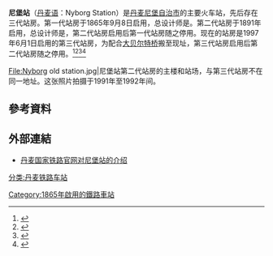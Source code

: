{{Infobox station
| name = 
| native_name = Nyborg Station
| type = [[火车站|火车站]]
| image = Nyborg-Station.jpg
| caption = 现在的尼堡站主楼
| address = {{DEN}} [[南丹麦大区|南丹麦大区]] [[尼堡自治市|尼堡自治市]] [[尼堡|尼堡]]（5800）车站街100号<small>（现址）</small>
| operator = [[丹麦国家铁路|丹麦国家铁路]]
| lines = {{link-da|菲英岛总线铁路|Den fynske hovedbane}}
| platforms = 两座[[岛式站台|岛式站台]]（现站房）
| tracks = 4条（现站房）
| architect = {{link-da|尼尔斯·皮特·克里斯蒂安·霍尔索|N.P.C. Holsøe}}<br><small>（第一代站房总设计师）</small><br><br/>{{Link-en|托馬斯·阿爾博|Thomas Arboe}}<br><small>（第二代站房总设计师）</small>
| status = 第一代、第二代站房已停用<br>第三代站房使用中
| code = Ng
| opened = 1865年9月8日（第一代站房）<br>1891年（第二代站房）<br>1997年6月1日（第三代站房）
}}
'''尼堡站'''（[[丹麦语|丹麦语]]：Nyborg Station）是[[丹麦|丹麦]][[尼堡自治市|尼堡自治市]]的主要火车站，先后存在三代站房。第一代站房于1865年9月8日启用，总设计师是{{link-da|尼尔斯·皮特·克里斯蒂安·霍尔索|N.P.C. Holsøe}}。第二代站房于1891年启用，总设计师是{{Link-en|托馬斯·阿爾博|Thomas Arboe}}，第二代站房启用后第一代站房随之停用。现在的站房是1997年6月1日启用的第三代站房，为配合[[大贝尔特桥|大贝尔特桥]]搬至现址，第三代站房启用后第二代站房随之停用。<ref>{{Cite web|title=Nyborg Station (Ng) (1865-1891)|url=https://danskejernbaner.dk/vis.station.php?FORLOEB_ID=2385&content=Nyborg+Station+(Ng)+(1865-1891)|accessdate=2021-01-30|work=danskejernbaner.dk|language=da|archive-date=2021-01-17|archive-url=https://web.archive.org/web/20210117192046/https://danskejernbaner.dk/vis.station.php?FORLOEB_ID=2385&content=Nyborg+Station+(Ng)+(1865-1891)|dead-url=no}}</ref><ref>{{Cite web|title=Nyborg Station (Ng) (1891-1997)|url=https://danskejernbaner.dk/vis.station.php?FORLOEB_ID=411&content=Nyborg+Station+(Ng)+(1891-1997)|accessdate=2021-01-30|work=danskejernbaner.dk|language=da|archive-date=2021-02-04|archive-url=https://web.archive.org/web/20210204024442/https://danskejernbaner.dk/vis.station.php?FORLOEB_ID=411&content=Nyborg+Station+(Ng)+(1891-1997)|dead-url=no}}</ref><ref>{{Cite web|title=Nyborg Station (Ng)|url=https://danskejernbaner.dk/vis.station.php?FORLOEB_ID=259&content=Nyborg+Station+(Ng)|accessdate=2021-01-30|work=danskejernbaner.dk|language=da|archive-date=2021-02-08|archive-url=https://web.archive.org/web/20210208031430/https://danskejernbaner.dk/vis.station.php?FORLOEB_ID=259&content=Nyborg+Station+(Ng)|dead-url=no}}</ref><ref>{{Cite web|title=尼堡站|url=https://www.google.com.tw/maps/place/Nyborg+St./@55.3125362,10.8048492,583m/data=!3m1!1e3!4m13!1m7!3m6!1s0x464d3ee462d5fa6f:0x2942078c99ad4dfe!2zRW5naGF2ZXZlaiwgNTgwMCBOeWJvcmcsIOS4uem6pQ!3b1!8m2!3d55.3106913!4d10.798244!3m4!1s0x464d3efcb7b06a53:0xb40ce6ebe8d103e5!8m2!3d55.3138834!4d10.8025271|accessdate=2021-01-30|author=|date=|format=|work=|publisher=谷歌地图|language=zh-TW|archive-date=2021-02-03|archive-url=https://web.archive.org/web/20210203084103/https://www.google.com.tw/maps/place/Nyborg+St./@55.3125362,10.8048492,583m/data=!3m1!1e3!4m13!1m7!3m6!1s0x464d3ee462d5fa6f:0x2942078c99ad4dfe!2zRW5naGF2ZXZlaiwgNTgwMCBOeWJvcmcsIOS4uem6pQ!3b1!8m2!3d55.3106913!4d10.798244!3m4!1s0x464d3efcb7b06a53:0xb40ce6ebe8d103e5!8m2!3d55.3138834!4d10.8025271|dead-url=no}}</ref><gallery widths="300" heights="200">
File:Nyborg old station.jpg|尼堡站第二代站房的主楼和站场，与第三代站房不在同一地址。这张照片拍摄于1991年至1992年间。
</gallery>

== 參考資料 ==
{{Reflist|2}}

== 外部連結 ==
*[https://www.dsb.dk/kundeservice/stationer/nyborg/ 丹麦国家铁路官网对尼堡站的介绍] {{Wayback|url=https://www.dsb.dk/kundeservice/stationer/nyborg/ |date=20180308042755 }}{{da icon}}
{{commonscat}}

[[分类:丹麦铁路车站|分类:丹麦铁路车站]]
[[Category:1865年啟用的鐵路車站|Category:1865年啟用的鐵路車站]]